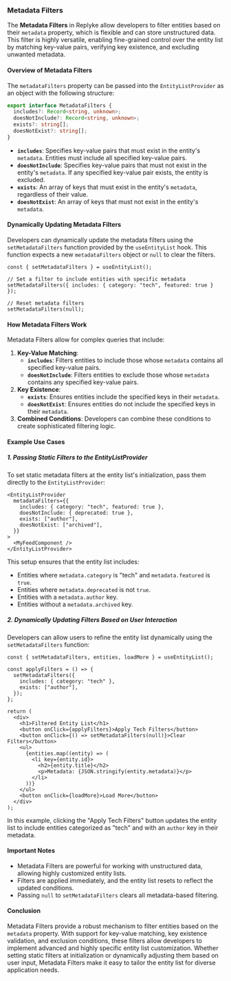 
### Metadata Filters

The **Metadata Filters** in Replyke allow developers to filter entities based on their `metadata` property, which is flexible and can store unstructured data. This filter is highly versatile, enabling fine-grained control over the entity list by matching key-value pairs, verifying key existence, and excluding unwanted metadata.

#### **Overview of Metadata Filters**

The `metadataFilters` property can be passed into the `EntityListProvider` as an object with the following structure:

```typescript
export interface MetadataFilters {
  includes?: Record<string, unknown>;
  doesNotInclude?: Record<string, unknown>;
  exists?: string[];
  doesNotExist?: string[];
}
```

-   **`includes`**: Specifies key-value pairs that must exist in the entity's `metadata`. Entities must include all specified key-value pairs.
-   **`doesNotInclude`**: Specifies key-value pairs that must not exist in the entity's `metadata`. If any specified key-value pair exists, the entity is excluded.
-   **`exists`**: An array of keys that must exist in the entity's `metadata`, regardless of their value.
-   **`doesNotExist`**: An array of keys that must not exist in the entity's `metadata`.

#### **Dynamically Updating Metadata Filters**

Developers can dynamically update the metadata filters using the `setMetadataFilters` function provided by the `useEntityList` hook. This function expects a new `metadataFilters` object or `null` to clear the filters.

```tsx
const { setMetadataFilters } = useEntityList();

// Set a filter to include entities with specific metadata
setMetadataFilters({ includes: { category: "tech", featured: true } });

// Reset metadata filters
setMetadataFilters(null);
```

#### **How Metadata Filters Work**

Metadata Filters allow for complex queries that include:

1.  **Key-Value Matching**:
    -   **`includes`**: Filters entities to include those whose `metadata` contains all specified key-value pairs.
    -   **`doesNotInclude`**: Filters entities to exclude those whose `metadata` contains any specified key-value pairs.
2.  **Key Existence**:
    -   **`exists`**: Ensures entities include the specified keys in their `metadata`.
    -   **`doesNotExist`**: Ensures entities do not include the specified keys in their `metadata`.
3.  **Combined Conditions**: Developers can combine these conditions to create sophisticated filtering logic.

#### **Example Use Cases**

##### **1. Passing Static Filters to the EntityListProvider**

To set static metadata filters at the entity list's initialization, pass them directly to the `EntityListProvider`:

```tsx
<EntityListProvider
  metadataFilters={{
    includes: { category: "tech", featured: true },
    doesNotInclude: { deprecated: true },
    exists: ["author"],
    doesNotExist: ["archived"],
  }}
>
  <MyFeedComponent />
</EntityListProvider>
```

This setup ensures that the entity list includes:

-   Entities where `metadata.category` is "tech" and `metadata.featured` is `true`.
-   Entities where `metadata.deprecated` is not `true`.
-   Entities with a `metadata.author` key.
-   Entities without a `metadata.archived` key.

##### **2. Dynamically Updating Filters Based on User Interaction**

Developers can allow users to refine the entity list dynamically using the `setMetadataFilters` function:

```tsx
const { setMetadataFilters, entities, loadMore } = useEntityList();

const applyFilters = () => {
  setMetadataFilters({
    includes: { category: "tech" },
    exists: ["author"],
  });
};

return (
  <div>
    <h1>Filtered Entity List</h1>
    <button onClick={applyFilters}>Apply Tech Filters</button>
    <button onClick={() => setMetadataFilters(null)}>Clear Filters</button>
    <ul>
      {entities.map((entity) => (
        <li key={entity.id}>
          <h2>{entity.title}</h2>
          <p>Metadata: {JSON.stringify(entity.metadata)}</p>
        </li>
      ))}
    </ul>
    <button onClick={loadMore}>Load More</button>
  </div>
);
```

In this example, clicking the "Apply Tech Filters" button updates the entity list to include entities categorized as "tech" and with an `author` key in their metadata.

#### **Important Notes**

-   Metadata Filters are powerful for working with unstructured data, allowing highly customized entity lists.
-   Filters are applied immediately, and the entity list resets to reflect the updated conditions.
-   Passing `null` to `setMetadataFilters` clears all metadata-based filtering.

#### **Conclusion**

Metadata Filters provide a robust mechanism to filter entities based on the `metadata` property. With support for key-value matching, key existence validation, and exclusion conditions, these filters allow developers to implement advanced and highly specific entity list customization. Whether setting static filters at initialization or dynamically adjusting them based on user input, Metadata Filters make it easy to tailor the entity list for diverse application needs.